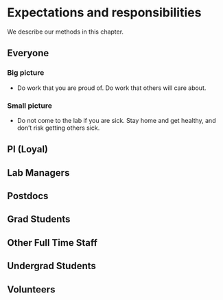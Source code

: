 # Expectations and responsibilities {#expectations}

We describe our methods in this chapter.

## Everyone

### Big picture
* Do work that you are proud of. Do work that others will care about.

### Small picture
* Do not come to the lab if you are sick. Stay home and get healthy, and don't risk getting others sick.

## PI (Loyal)

## Lab Managers

## Postdocs

## Grad Students

## Other Full Time Staff

## Undergrad Students

## Volunteers

